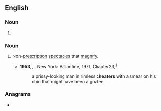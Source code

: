 ==English==

===Noun===
{{head|en|noun form}}

# {{plural of|en|cheater}}

===Noun===
{{en-plural noun}}

# {{lb|en|informal}} Non-[[prescription]] [[spectacles]] that [[magnify]].
#* '''1953''', {{w|Raymond Chandler}}, ''{{w|The Long Goodbye (novel)|The Long Goodbye}},'' New York: Ballantine, 1971, Chapter{{nbsp}}23,<sup>[https://www.fadedpage.com/books/20140522/html.php]</sup>
#*: a prissy-looking man in rimless '''cheaters''' with a smear on his chin that might have been a goatee

===Anagrams===
* {{anagrams|en|a=aceehrst|Cheaster|hectares|reachest|rechates|recheats|teachers}}